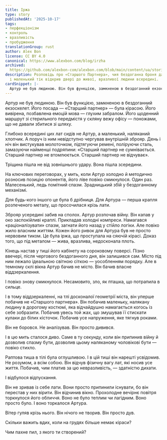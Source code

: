 ```yaml
---
title: Іржа
type: story
publishedAt: '2025-10-17'
tags:
- перфекціонізм
- контроль
- вразливість
- пробудження
translationGroup: rust
author: Alex Bon
license: CC BY 4.0
canonical: https://www.alexbon.com/blog/irzha
archived: 
  https://github.com/alexbon-com/alexbon.com/blob/main/content/ua/stories/irzha.mdx
description: Розповідь про «Старшого Партнера», чия бездоганна броня дала тріщину,
  і маленький тік відкрив двері до живої, вразливої людини всередині.
cardSnippet: |-
  Артур не був людиною. Він був функцією, замкненою в бездоганний екзоскелет. Його посада — «Старший партнер» — була кірасою. Його вивірена, позбавлена емоцій мова — глухим забралом. Його щоденний маршрут зі стерильного передмістя у скляну вежу офісу — поножами, що не давали збитися зі шляху. Глибоко всередині цих лат сидів не Артур, а маленький, наляканий хлопчик.
---
```


Артур не був людиною. Він був функцією, замкненою в бездоганний екзоскелет. Його посада — «Старший партнер» — була кірасою. Його вивірена, позбавлена емоцій мова — глухим забралом. Його щоденний маршрут зі стерильного передмістя у скляну вежу офісу — поножами, що не давали збитися зі шляху.

Глибоко всередині цих лат сидів не Артур, а маленький, наляканий хлопчик. А поруч із ним невідступно чергував внутрішній зброяр. День і ніч він вистукував молоточком, підтягуючи ремені, поліруючи сталь, замазуючи найменші подряпини: «Старший партнер не сумнівається. Старший партнер не втомлюється. Старший партнер не відчуває».

Тріщина пішла не від зовнішнього удару. Вона пішла зсередини.

На ключових переговорах, у мить, коли Артур холодно й методично розносив позицію опонентів, його ліве повіко смикнулося. Один раз. Малесенький, ледь помітний спазм. Зрадницький збій у бездоганному механізмі.

Для будь-кого іншого це була б дрібниця. Для Артура — перша крапля розпеченого металу, що просочилася крізь лати.

Зброяр усередині забив на сполох. Артур розпочав війну. Він капав у око заспокійливі краплі. Прикладав холодні компреси. Намагався «раціоналізувати» спазм, загнати його назад у стійло логіки. Але повіко жило власним життям. Кожен його ривок для Артура був не просто нервовим тиком. Це була іржа, що проступала на сяючій кірасі. Доказ того, що під металом — жива, вразлива, недосконала плоть.

Кінець настав у тиші його кабінету на сороковому поверсі. Пізно ввечері, після чергового бездоганного дня, він залишився сам. Місто під ним лежало ідеальною світною сіткою — уособленням порядку. Але в темному склі вікна Артур бачив не місто. Він бачив власне віддзеркалення.

І повіко знову смикнулося. Несамовито, зло, як пташка, що потрапила в сильце.

І в тому віддзеркаленні, на тлі досконалої геометрії міста, він уперше побачив не «Старшого партнера». Він побачив маленьку, налякану людину в дорогому костюмі, яка відчайдушно намагається когось із себе зобразити. Побачив увесь той жах, що змушував її стискати кулаки до білих кісточок. Побачив усе напруження, яке тягнув роками.

Він не боровся. Не аналізував. Він просто дивився.

І в цю мить сталося диво. Саме в ту секунду, коли він припинив війну й дозволив спазму бути, дозволив цьому наляканому чоловікові бути — повіко стихло.

Раптова тиша в тілі була оглушливою. І в цій тиші він нарешті усвідомив. Не розумом, а всім собою. Він відчув фізичну вагу лат, які носив усе життя. Побачив, чим платив за цю невразливість, — здатністю дихати.

І відбулося відпускання.

Він не зривав із себе лати. Вони просто припинили існувати, бо він перестав у них вірити. Він відчинив вікно. Прохолодне вечірнє повітря торкнулося його обличчя. Воно не було теплим чи лагідним. Воно просто було. І воно торкалося Артура.

Вітер гуляв крізь нього. Він нічого не творив. Він просто дув.

Скільки важить вдих, коли на грудях більше немає кіраси?

Чим пахне пил, з якого ти створений?
